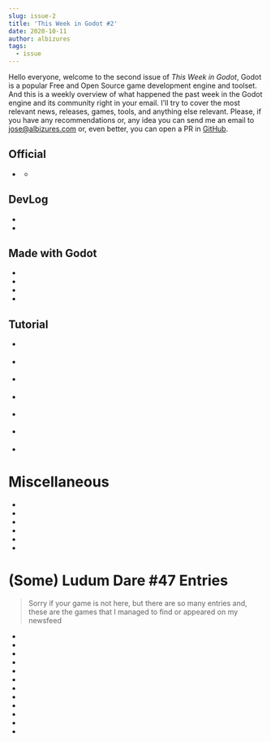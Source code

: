 ```yaml
---
slug: issue-2
title: 'This Week in Godot #2'
date: 2020-10-11
author: albizures
tags:
  - issue
---
```



Hello everyone, welcome to the second issue of _This Week in Godot_, Godot is a popular Free and Open Source game development engine and toolset. And this is a weekly overview of what happened the past week in the Godot engine and its community right in your email. I'll try to cover the most relevant news, releases, games, tools, and anything else relevant. Please, if you have any recommendations or, any idea you can send me an email to jose@albizures.com or, even better, you can open a PR in [GitHub](https://github.com/albizures/ThisWeekInGodot).

## Official

- <PostLink
  	link="https://godotengine.org/article/hugo-locurcio-hired-improve-godots-web-infrastructure"
  	label="Hugo Locurcio is hired to improve Godot's web infrastructure"
  />
  - <PostLink
  	link="https://godotengine.org/article/improvements-gpuparticles-godot-40"
  	label="New Improvements for GPUParticles"
  	version="v4"
  />

## DevLog

- <PostLink
  	type="youtube"
  	link="https://youtu.be/15aecgnbRrM"
  	label="Dewdrop Dynasty - Indie Game #1"
  	author="Gooodgis"
  />
- <PostLink
  	type="youtube"
  	link="https://youtu.be/Hf_gywa6vZE"
  	label="Dialog system updates! - Dialogic #1"
  	author="Coppola_Emilio"
  />

## Made with Godot

- <PostLink
  	link="https://sandebru.itch.io/pixelorb"
  	label="PixelOrb"
  	source="https://github.com/alex-karev/PixelOrb"
  	author="sandebrugames"
  />
- <PostLink
  	link="https://www.kickstarter.com/projects/sombrerocat/farmer-supreme"
  	label="Farmer Supreme! (Kickstarter campaign)"
  	author="_SombreroCat"
  />
- <PostLink
  	link="https://exilland.itch.io/staff-only"
  	label="Staff Only"
  	author="exilland"
  />
- <PostLink
  	link="https://twitter.com/TrueYomic/status/1312802995235627010"
  	source="https://github.com/Yomic/TicTacToeNetworking"
  	label="TicTacTie game over LAN"
  	author="TrueYomic"
  />

## Tutorial

- <PostLink
  	type="youtube"
  	link="https://youtu.be/s9ZFYoj-8XQ"
  	source="https://gitlab.com/Shapkofil/shadersundays/-/tree/master/Ep4%3AProceduralPixel"
  	label="Making Animated PIXEL ART in REAL TIME"
  	author="shapkofil"
  />
- <PostLink
  	type="youtube"
  	link="https://youtu.be/2TGPI0TH6Xo"
  	label="Tilemaps in 1 minute"
  	author="mohammedzero43"
  />
- <PostLink
  	type="youtube"
  	link="https://youtu.be/1pDkmK-XH-4"
  	source="https://github.com/trolog/GodotPortals"
  	label="How to make portals quickly for your game"
  />
- <PostLink
  	type="article"
  	link="https://gamedevserj.github.io/godot-invisibility-shader-tutorial.html"
  	source="https://github.com/gamedevserj/Godot-Shaders"
  	label="Invisibility shader breakdown"
  	author="gamedevserj"
  />

- <PostLink
  	type="youtube"
  	link="https://youtu.be/6F-cMw-ztx0"
  	source="https://github.com/NovemberDev/godot-fps-tutorial/"
  	label="How To Make a FPS"
  	author="Hairic_Lilred"
  />
- <PostLink
  	type="youtube"
  	link="https://youtu.be/W7WsL3qaPqg"
  	label="Multitarget Camera2D"
  	author="KidsCanCode"
  />
- <PostLink
  	type="youtube"
  	link="https://youtu.be/WHGHevwhXCQ"
  	source="https://github.com/trolog/godotKeybindingTutorial"
  	label="Pause and keybindings in game tutorial"
  	author=""
  />

# Miscellaneous

- <PostLink
  	label="128k objects vs 704k entities"
  	link="https://twitter.com/\_AndreaCatania/status/1312824560358752256?s=19"
  />
- <PostLink
  	label="Unofficial branding redesign for the Godot game engine"
  	link="https://www.reddit.com/r/godot/comments/j5nmdt/i_made_a_redesign_of_the_godot_logo_and_icon"
  />
- <PostLink
  	label="SayWhat: Branching dialogue"
  	author="nathanhoad"
  	link="https://nathanhoad.net/2020-10-saywhat-branching-dialogue-for-godot/"
  />
- <PostLink
  	label="Cartographer release v0.9.0 with full PBR support and masked blending"
  	link="https://github.com/awkwardpolygons/cartographer/releases"
  />
- <PostLink
  	label="Testing CPUParticles collision sphere and box"
  	author="MadaraZ"
  	version="v4"
  	link="https://youtu.be/18E1mvfTYkE"
  />
- <PostLink
  	label="godot-rust release v0.9.0"
  	link="https://godot-rust.github.io/release-notes/0-9-0/"
  />

# (Some) Ludum Dare #47 Entries

> Sorry if your game is not here, but there are so many entries and, these are the games that I managed to find or appeared on my newsfeed

- <PostLink
  	label="DEATH STRING"
  	link="https://ldjam.com/events/ludum-dare/47/death-string"
  	source="https://github.com/Miziziziz/DeathString"
  />
- <PostLink
  	label="Grave Juice"
  	link="https://ldjam.com/events/ludum-dare/47/grave-juice"
  />
- <PostLink
  	label="Mission ∞"
  	link="https://ldjam.com/events/ludum-dare/47/mission-8"
  	source="https://github.com/TRy-Dev/MissionInfinity"
  />
- <PostLink
  	label="Shafted"
  	link="https://ldjam.com/events/ludum-dare/47/shafted"
  	source="https://github.com/sundowns/shafted"
  />
- <PostLink
  	label="Light footsteps after the rain"
  	link="https://ldjam.com/events/ludum-dare/47/light-footsteps-after-the-rain"
  />
- <PostLink
  	label="Amusement Shark"
  	link="https://ldjam.com/events/ludum-dare/47/amusement-shark"
  />
- <PostLink
  	label="The final loop"
  	link="https://ldjam.com/events/ludum-dare/47/the-final-loop"
  	source="https://github.com/IndieQuest/LD47"
  />
- <PostLink
  	label="Unholy Echo"
  	link="https://ldjam.com/events/ludum-dare/47/unholy-echo"
  />
- <PostLink
  	label="Grind"
  	link="https://ldjam.com/events/ludum-dare/47/grind"
  	source="https://bitbucket.org/chickencastle/ludamdare47"
  />
- <PostLink
  	label="Rat Inc"
  	link="https://ldjam.com/events/ludum-dare/47/rat-inc"
  />
- <PostLink
  	label="Mazed Robot"
  	link="https://ldjam.com/events/ludum-dare/47/mazed-robot"
  />
- <PostLink
  	label="Into the Iron Mist"
  	link="https://ldjam.com/events/ludum-dare/47/into-the-iron-mist"
  />
